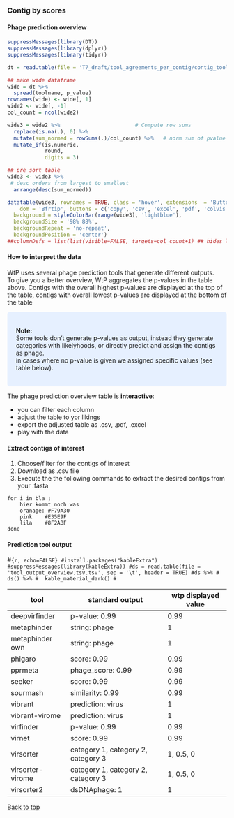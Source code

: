 ### Contig by scores

#### **Phage prediction overview**

```r
suppressMessages(library(DT))
suppressMessages(library(dplyr))
suppressMessages(library(tidyr))

dt = read.table(file = 'T7_draft/tool_agreements_per_contig/contig_tool_p-value_overview.tsv', sep = '\t', header = TRUE)

## make wide dataframe
wide = dt %>% 
  spread(toolname, p_value)
rownames(wide) <- wide[, 1]
wide2 <- wide[, -1]
col_count = ncol(wide2)

wide3 = wide2 %>%                        # Compute row sums
  replace(is.na(.), 0) %>%
  mutate(sum_normed = rowSums(.)/col_count) %>%   # norm sum of pvalue of tooles
  mutate_if(is.numeric,
            round,
            digits = 3)

## pre sort table
wide3 <- wide3 %>% 
 # desc orders from largest to smallest
  arrange(desc(sum_normed))

datatable(wide3, rownames = TRUE, class = 'hover', extensions  = 'Buttons', filter = "top", options = list(columnDefs = list(list(visible=FALSE, targets=col_count+1)),
    dom = 'Bfrtip', buttons = c('copy', 'csv', 'excel', 'pdf', 'colvis'))) %>% formatStyle(names(wide3),
  background = styleColorBar(range(wide3), 'lightblue'),
  backgroundSize = '98% 88%',
  backgroundRepeat = 'no-repeat',
  backgroundPosition = 'center')
##columnDefs = list(list(visible=FALSE, targets=col_count+1) ## hides last column

```

#### **How to interpret the data**

WtP uses several phage prediction tools that generate different outputs.  
To give you a better overview, WtP aggregates the p-values in the table above.
Contigs with the overall highest p-values are displayed at the top of the table, contigs with overall lowest p-values are displayed at the bottom of the table     

<style>
div.blue { background-color:#e6f0ff; border-radius: 5px; padding: 20px;}
</style>
<div class = "blue">
**Note:**   
Some tools don't generate p-values as output, instead they generate categories with likelyhoods, or directly predict and assign the contigs as phage.  
in cases where no p-value is given we assigned specific values (see table below).    
</div>

The phage prediction overview table is **interactive**: 

* you can filter each column  
* adjust the table to yor likings  
* export the adjusted table as .csv, .pdf, .excel  
* play with the data  


#### **Extract contigs of interest**

1. Choose/filter for the contigs of interest  
2. Download as .csv file   
3. Execute the the following commands to extract the desired contigs from your .fasta  
```shell 
for i in bla ;
    hier kommt noch was
    oranage: #F79A30
    pink    #E35E9F
    lila    #8F2ABF
done 
```


#### **Prediction tool output **


#```{r, echo=FALSE}
#install.packages("kableExtra")
#suppressMessages(library(kableExtra))
#ds = read.table(file = 'tool_output_overview.tsv.tsv', sep = '\t', header = TRUE)
#ds %>%
#  ds() %>%
#  kable_material_dark()
#```



tool | standard output | wtp displayed value | 
|-|-|-|
|deepvirfinder  |p-value: 0.99          | 0.99  |
|metaphinder    |string: phage          | 1     |
|metaphinder own| string: phage         | 1     |
|phigaro        | score: 0.99           | 0.99  |
|pprmeta        |phage_score: 0.99      | 0.99  |
|seeker         |score: 0.99            | 0.99  |
|sourmash       |similarity: 0.99       | 0.99  |
|vibrant        |prediction: virus      | 1     |
|vibrant-virome |prediction: virus      | 1     |
|virfinder      |p-value: 0.99          | 0.99  |
|virnet         |score: 0.99            | 0.99  |
|virsorter      |category 1, category 2, category 3| 1, 0.5, 0  |
|virsorter-virome|category 1, category 2, category 3| 1, 0.5, 0  |
|virsorter2     |dsDNAphage: 1          | 1     |

<a href="#top">Back to top</a>
